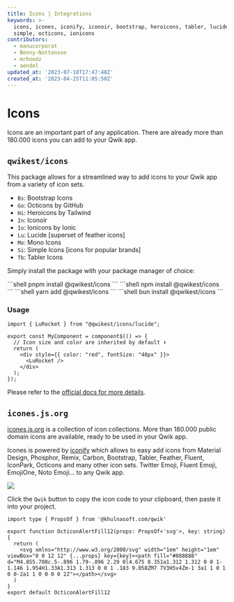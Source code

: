 ```yaml
---
title: Icons | Integrations
keywords: >-
  icons, icones, iconify, iconoir, bootstrap, heroicons, tabler, lucide, mono,
  simple, octicons, ionicons
contributors:
  - manucorporat
  - Benny-Nottonson
  - mrhoodz
  - aendel
updated_at: '2023-07-18T17:47:48Z'
created_at: '2023-04-25T11:05:50Z'
---
```



# Icons

Icons are an important part of any application. There are already more than 180.000 icons you can add to your Qwik app.

## `qwikest/icons`

This package allows for a streamlined way to add icons to your Qwik app from a variety of icon sets.

- `Bs`: Bootstrap Icons
- `Go`: Octicons by GitHub
- `Hi`: Heroicons by Tailwind
- `In`: Iconoir
- `Io`: Ionicons by Ionic
- `Lu`: Lucide [superset of feather icons]
- `Mo`: Mono Icons
- `Si`: Simple Icons [icons for popular brands]
- `Tb`: Tabler Icons

Simply install the package with your package manager of choice:

<PackageManagerTabs>
<span q:slot="pnpm">
```shell
pnpm install @qwikest/icons
```
</span>
<span q:slot="npm">
```shell
npm install @qwikest/icons
```
</span>
<span q:slot="yarn">
```shell
yarn add @qwikest/icons
```
</span>
<span q:slot="bun">
```shell
bun install @qwikest/icons
```
</span>
</PackageManagerTabs>

### Usage

```tsx
import { LuRocket } from "@qwikest/icons/lucide";

export const MyComponent = component$(() => {
  // Icon size and color are inherited by default ⬇️
  return (
    <div style={{ color: "red", fontSize: "40px" }}>
      <LuRocket />
    </div>
  );
});
```

Please refer to the [official docs for more details](https://github.com/qwikest/icons).


## `icones.js.org`

[icones.js.org](https://icones.js.org/) is a collection of icon collections. More than 180.000 public domain icons are available, ready to be used in your Qwik app.

Icones is powered by [iconify](https://iconify.design/) which allows to easy add icons from Material Design, Phosphor, Remix, Carbon, Bootstrap, Tabler, Feather, Fluent, IconPark, Octicons and many other icon sets. Twitter Emoji, Fluent Emoji, EmojiOne, Noto Emoji... to any Qwik app.

<img src={image}/>

Click the `Qwik` button to copy the icon code to your clipboard, then paste it into your project.

```tsx
import type { PropsOf } from '@khulnasoft.com/qwik'

export function OcticonAlertFill12(props: PropsOf<'svg'>, key: string) {
  return (
    <svg xmlns="http://www.w3.org/2000/svg" width="1em" height="1em" viewBox="0 0 12 12" {...props} key={key}><path fill="#888888" d="M4.855.708c.5-.896 1.79-.896 2.29 0l4.675 8.351a1.312 1.312 0 0 1-1.146 1.954H1.33A1.313 1.313 0 0 1 .183 9.058ZM7 7V3H5v4Zm-1 3a1 1 0 1 0 0-2a1 1 0 0 0 0 2Z"></path></svg>
  )
}
export default OcticonAlertFill12
```

